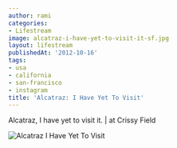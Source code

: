 ```yaml
---
author: rami
categories:
- Lifestream
image: alcatraz-i-have-yet-to-visit-it-sf.jpg
layout: lifestream
publishedAt: '2012-10-16'
tags:
- usa
- california
- san-francisco
- instagram
title: 'Alcatraz: I Have Yet To Visit'
---
```


Alcatraz, I have yet to visit it. |  at Crissy Field

![Alcatraz I Have Yet To Visit](/assets/images/content/lifestream/alcatraz-i-have-yet-to-visit-it-sf.jpg)
